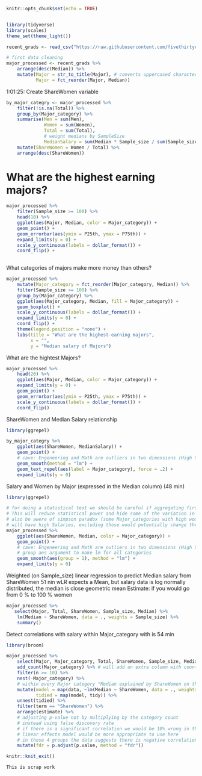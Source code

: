 ```r
knitr::opts_chunk$set(echo = TRUE)
```
```r

```

```r
library(tidyverse)
library(scales)
theme_set(theme_light())
```

```r
recent_grads <- read_csv("https://raw.githubusercontent.com/fivethirtyeight/data/master/college-majors/recent-grads.csv")

# first data cleaning
major_processed <- recent_grads %>%
    arrange(desc(Median)) %>% 
    mutate(Major = str_to_title(Major), # converts uppercased characters to titlecased
           Major = fct_reorder(Major, Median)) 
```

1:01:25: Create ShareWomen variable

```r
by_major_categry <- major_processed %>%
    filter(!is.na(Total)) %>% 
    group_by(Major_category) %>%
    summarise(Men = sum(Men),
              Women = sum(Women),
              Total = sum(Total),
              # weight medians by SampleSize
              MedianSalary = sum(Median * Sample_size / sum(Sample_size))) %>%
    mutate(ShareWomen = Women / Total) %>% 
    arrange(desc(ShareWomen))
```

# What are the highest earning majors?

```r
major_processed %>% 
    filter(Sample_size >= 100) %>% 
    head(10) %>% 
    ggplot(aes(Major, Median, color = Major_category)) +
    geom_point() +
    geom_errorbar(aes(ymin = P25th, ymax = P75th)) +
    expand_limits(y = 0) +
    scale_y_continuous(labels = dollar_format()) +
    coord_flip() +
    
```

What categories of majors make more money than others?

```r
major_processed %>% 
    mutate(Major_category = fct_reorder(Major_category, Median)) %>%
    filter(Sample_size >= 100) %>% 
    group_by(Major_category) %>% 
    ggplot(aes(Major_category, Median, fill = Major_category)) +
    geom_boxplot() +
    scale_y_continuous(labels = dollar_format()) +
    expand_limits(y = 0) + 
    coord_flip() +
    theme(legend.position = "none") +
    labs(title = "What are the highest-earning majors",
         x = "",
         y = "Median salary of Majors")
```

What are the hightest Majors?

```r
major_processed %>% 
    head(20) %>% 
    ggplot(aes(Major, Median, color = Major_category)) +
    expand_limits(y = 0) +
    geom_point() +
    geom_errorbar(aes(ymin = P25th, ymax = P75th)) +
    scale_y_continuous(labels = dollar_format()) +
    coord_flip()
```

ShareWomen and Median Salary relationship

```r
library(ggrepel)

by_major_categry %>% 
    ggplot(aes(ShareWomen, MedianSalary)) +
    geom_point() +
    # cave: Engeneering and Math are outliers in two dimensions (High Salary and more Men)
    geom_smooth(method = "lm") +
    geom_text_repel(aes(label = Major_category), force = .2) +
    expand_limits(y = 0)
```

Salary and Women by Major (expressed in the Median column) (48 min)

```r
library(ggrepel)

# for doing a statistical test we should be careful if aggregating first
# This will reduce statistical power and hide some of the variation in the data
# also be awere of simpson paradox (some Major_categories with high women percentage)
# will have high Salaries, excluding those would potentially change the direction of the correlation
major_processed %>% 
    ggplot(aes(ShareWomen, Median, color = Major_category)) +
    geom_point() +
    # cave: Engeneering and Math are outliers in two dimensions (High Salary and more Men)
    # group aes argument to make lm for all categories
    geom_smooth(aes(group = 1), method = "lm") +
    expand_limits(y = 0)
```

Weighted (on Sample_size) linear regression to predict Median salary from ShareWomen 51 nin
wLR expects a Mean, but salary data is log normally distributed, the median is close geometric mean
Estimate: if you would go from 0 % to 100 % women

```r
major_processed %>% 
   select(Major, Total, ShareWomen, Sample_size, Median) %>% 
    lm(Median ~ ShareWomen, data = ., weights = Sample_size) %>% 
    summary()
```

Detect correlations with salary within Major_category with  is 54 min

```r
library(broom)

major_processed %>% 
    select(Major, Major_category, Total, ShareWomen, Sample_size, Median) %>% 
    add_count(Major_category) %>% # will add an extra column with counts of distinct categories
    filter(n >= 10) %>% 
    nest(-Major_category) %>% 
    # within every Major category "Median explained by ShareWomen on this data with these weights"
    mutate(model = map(data, ~lm(Median ~ ShareWomen, data = ., weights = Sample_size)),
           tidied = map(model, tidy)) %>% 
    unnest(tidied) %>% 
    filter(term == "ShareWomen") %>% 
    arrange(estimate) %>% 
    # adjusting p-value not by multiplying by the category count
    # instead using false discovery rate
    # if there is a significant correlation we would be 10% wrong in those categories with the smallest fdr
    # linear effects model would be more appropriate to use here
    # in those 4 groups the data suggests there is negative correlation within departments and not just across them
    mutate(fdr = p.adjust(p.value, method = "fdr"))
```

```r
knitr::knit_exit()

This is scrap work



```

